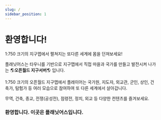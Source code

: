 ```yaml
---
slug: /
sidebar_position: 1
---
```

# 환영합니다!

1:750 크기의 지구맵에서 펼쳐지는 또다른 세계에 몸을 던져보세요!

플래닛어스는 타우니를 기반으로 지구맵에서 직접 마을과 국가를 만들고 발전시켜 나가는
🌎**오픈월드 지구서버**🌎 입니다.

1:750 크기의 오픈월드 지구맵에서 플레이어는 국가원, 지도자, 외교관, 군인, 상인, 건축가, 탐험가 등 여러 모습으로 참여하여 또 다른 세계에서 살아갑니다.

무역, 건축, 종교, 전쟁(공성전), 점령전, 정치, 외교 등 다양한 컨텐츠를 즐겨보세요.

### 환영합니다. 이곳은 플래닛어스입니다.
